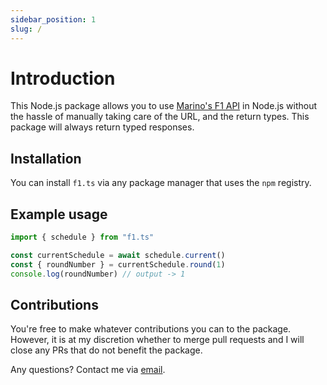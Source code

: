 ```yaml
---
sidebar_position: 1
slug: /
---
```



# Introduction

This Node.js package allows you to use [Marino's F1 API](https://f1.marino.codes/docs) in Node.js without the hassle of manually taking care of the URL, and the return types. This package will always return typed responses.

## Installation

You can install `f1.ts` via any package manager that uses the `npm` registry.

<InstallTabs pkg="f1.ts" />

## Example usage

```ts
import { schedule } from "f1.ts"

const currentSchedule = await schedule.current()
const { roundNumber } = currentSchedule.round(1)
console.log(roundNumber) // output -> 1
```

## Contributions

You're free to make whatever contributions you can to the package. However, it is at my discretion whether to merge pull requests and I will close any PRs that do not benefit the package.

Any questions? Contact me via [email](mailto:me@marino.codes).
